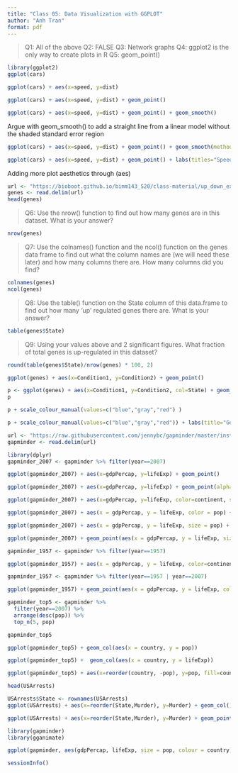 ```yaml
---
title: "Class 05: Data Visualization with GGPLOT"
author: "Anh Tran"
format: pdf
---
```

>Q1: All of the above
>Q2: FALSE
>Q3: Network graphs
>Q4: ggplot2 is the only way to create plots in R
>Q5: geom_point()

```r
library(ggplot2)
ggplot(cars)
```


```r
ggplot(cars) + aes(x=speed, y=dist) 
```

```r
ggplot(cars) + aes(x=speed, y=dist) + geom_point() 
```

```r
ggplot(cars) + aes(x=speed, y=dist) + geom_point() + geom_smooth()
```

Argue with geom_smooth() to add a straight line from a linear model without the shaded standard error region

```r
ggplot(cars) + aes(x=speed, y=dist) + geom_point() + geom_smooth(method="lm", se=FALSE)
```

```r
ggplot(cars) + aes(x=speed, y=dist) + geom_point() + labs(titles="Speed and Stopping Distances of Cars", x="Speed(MPH)", y="Stopping Distance(ft)", subtitle="Your information subtitle text here", caption="Dataset: 'cars'") + geom_smooth(method="lm", se=FALSE) + theme_bw()
```

Adding more plot aesthetics through (aes)

```r
url <- "https://bioboot.github.io/bimm143_S20/class-material/up_down_expression.txt"
genes <- read.delim(url)
head(genes)
```

>Q6:  Use the nrow() function to find out how many genes are in this dataset. What is your answer? 

```r
nrow(genes)
```

>Q7: Use the colnames() function and the ncol() function on the genes data frame to find out what the column names are (we will need these later) and how many columns there are. How many columns did you find? 

```r
colnames(genes)
ncol(genes)
```

>Q8: Use the table() function on the State column of this data.frame to find out how many ‘up’ regulated genes there are. What is your answer? 

```r
table(genes$State)
```

>Q9:  Using your values above and 2 significant figures. What fraction of total genes is up-regulated in this dataset? 

```r
round(table(genes$State)/nrow(genes) * 100, 2)
```

```r
ggplot(genes) + aes(x=Condition1, y=Condition2) + geom_point()
```

```r
p <- ggplot(genes) + aes(x=Condition1, y=Condition2, col=State) + geom_point()
p
```

```r
p + scale_colour_manual(values=c("blue","gray","red") )
```

```r
p + scale_colour_manual(values=c("blue","gray","red")) + labs(title="Gene Expresion Changes Upon Drug Treatment", x="Control (no drug) ", y="Drug Treatment")
```

```r
url <- "https://raw.githubusercontent.com/jennybc/gapminder/master/inst/extdata/gapminder.tsv"
gapminder <- read.delim(url)
```

```r
library(dplyr)
gapminder_2007 <- gapminder %>% filter(year==2007)
```

```r
ggplot(gapminder_2007) + aes(x=gdpPercap, y=lifeExp) + geom_point()
```

```r
ggplot(gapminder_2007) + aes(x=gdpPercap, y=lifeExp) + geom_point(alpha=0.5)
```

```r
ggplot(gapminder_2007) + aes(x=gdpPercap, y=lifeExp, color=continent, size=pop) + geom_point(alpha=0.5)
```

```r
ggplot(gapminder_2007) + aes(x = gdpPercap, y = lifeExp, color = pop) + geom_point(alpha=0.8)
```

```r
ggplot(gapminder_2007) + aes(x = gdpPercap, y = lifeExp, size = pop) + geom_point(alpha=0.5)
```

```r
ggplot(gapminder_2007) + geom_point(aes(x = gdpPercap, y = lifeExp, size = pop), alpha=0.5) + scale_size_area(max_size = 10)
```

```r
gapminder_1957 <- gapminder %>% filter(year==1957)

ggplot(gapminder_1957) + aes(x = gdpPercap, y = lifeExp, color=continent, size = pop) + geom_point(alpha=0.7) + scale_size_area(max_size = 10) 
```

```r
gapminder_1957 <- gapminder %>% filter(year==1957 | year==2007)

ggplot(gapminder_1957) + geom_point(aes(x = gdpPercap, y = lifeExp, color=continent, size = pop), alpha=0.7) + scale_size_area(max_size = 10) + facet_wrap(~year)
```

```r
gapminder_top5 <- gapminder %>%
  filter(year==2007) %>% 
  arrange(desc(pop)) %>% 
  top_n(5, pop)

gapminder_top5
```

```r
ggplot(gapminder_top5) + geom_col(aes(x = country, y = pop))
```

```r
ggplot(gapminder_top5) +  geom_col(aes(x = country, y = lifeExp))
```

```r
ggplot(gapminder_top5) + aes(x=reorder(country, -pop), y=pop, fill=country) + geom_col(col="gray30") + guides(fill="none")
```

```r
head(USArrests)
```

```r
USArrests$State <- rownames(USArrests)
ggplot(USArrests) + aes(x=reorder(State,Murder), y=Murder) + geom_col() + coord_flip()
```

```r
ggplot(USArrests) + aes(x=reorder(State,Murder), y=Murder) + geom_point() + geom_segment(aes(x=State, xend=State, y=0, yend=Murder), color="blue") + coord_flip()
```

```r
library(gapminder)
library(gganimate)

ggplot(gapminder, aes(gdpPercap, lifeExp, size = pop, colour = country)) + geom_point(alpha = 0.7, show.legend = FALSE) + scale_colour_manual(values = country_colors) + scale_size(range = c(2, 12)) + scale_x_log10() + facet_wrap(~continent) + labs(title = 'Year: {frame_time}', x = 'GDP per capita', y = 'life expectancy') + transition_time(year) + shadow_wake(wake_length = 0.1, alpha = FALSE)
```


```r
sessionInfo()
```